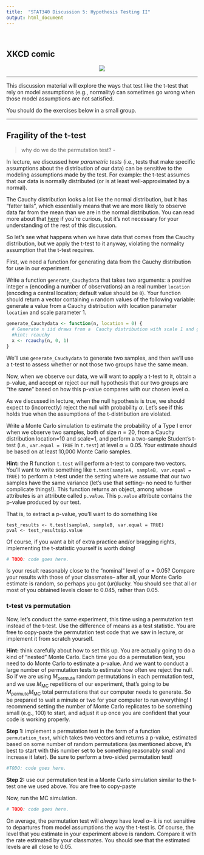 ```yaml
---
title:  "STAT340 Discussion 5: Hypothesis Testing II"
output: html_document
---
```


<style>
table{width:50%!important;margin-left:auto!important;margin-right:auto!important;}
ol[style*="decimal"]>li{margin-top:40px!important;}
</style>

<br/>

## XKCD comic

<center><a href="https://xkcd.com/892/"><img id="comic" src="https://imgs.xkcd.com/comics/null_hypothesis.png"></a></center>

---

This discussion material will explore the ways that test like the t-test that rely on model assumptions (e.g., normality) can sometimes go wrong when those model assumptions are not satisfied.

You should do the exercises below in a small group.

---

## Fragility of the t-test

> why do we do the permutation test? - 

In lecture, we discussed how *parametric tests* (i.e., tests that make specific assumptions about the distribution of our data) can be sensitive to the modeling assumptions made by the test.
For example: the t-test assumes that our data is normally distributed (or is at least well-approximated by a normal).

The Cauchy distribution looks a lot like the normal distribution, but it has "fatter tails", which essentially means that we are more likely to observe data far from the mean than we are in the normal distribution.
You can read more about that [here](https://en.wikipedia.org/wiki/Fat-tailed_distribution) if you're curious, but it's not necessary for your understanding of the rest of this discussion.

So let's see what happens when we have data that comes from the Cauchy distribution, but we apply the t-test to it anyway, violating the normality assumption that the t-test requires.

First, we need a function for generating data from the Cauchy distribution for use in our experiment.

Write a function `generate_Cauchydata` that takes two arguments: a positive integer `n` (encoding a number of observations) an a real number `location` (encoding a central location; default value should be `0`).
Your function should return a vector containing `n` random values of the following variable: generate a value from a  Cauchy distribution with location parameter `location` and scale parameter 1.

```r
generate_Cauchydata <- function(n, location = 0) {
  # Generate n iid draws from a  Cauchy distribution with scale 1 and given location
  #hint: rcauchy
  x <- rcauchy(n, 0, 1)
}


```

We'll use `generate_Cauchydata` to generate two samples, and then we'll use a t-test to assess whether or not those two groups have the same mean.

Now, when we observe our data, we will want to apply a t-test to it, obtain a p-value, and accept or reject our null hypothesis that our two groups are "the same" based on how this p-value compares with our chosen level $\alpha$.

As we discussed in lecture, when the null hypothesis is true, we should expect to (incorrectly) reject the null with probability $\alpha$.
Let's see if this holds true when the assumptions of the t-distribution are violated.

Write a Monte Carlo simulation to estimate the probability of a Type I error when we observe two samples, both of size $n=20$, from a Cauchy distribution location=10 and scale=1, and perform a two-sample Student's t-test (i.e., `var.equal = TRUE` in `t.test`) at level $\alpha = 0.05$.
Your estimate should be based on at least 10,000 Monte Carlo samples.

__Hint:__ the R function `t.test` will perform a t-test to compare two vectors. You'll want to write something like `t.test(sampleA, sampleB, var.equal = TRUE)` to perform a t-test under the setting where we assume that our two samples have the same variance (let's use that setting-- no need to further complicate things!).
This function returns an object, among whose attributes is an attribute called `p.value`.
This `p.value` attribute contains the p-value produced by our test.

That is, to extract a p-value, you'll want to do something like

```
test_results <- t.test(sampleA, sampleB, var.equal = TRUE)
pval <- test_results$p.value
```

Of course, if you want a bit of extra practice and/or bragging rights, implementing the t-statistic yourself is worth doing!

```r

# TODO: code goes here.

```

Is your result reasonably close to the "nominal" level of $\alpha=0.05$?
Compare your results with those of your classmates-- after all, your Monte Carlo estimate is random, so perhaps you got (un)lucky.
You should see that all or most of you obtained levels closer to $0.045$, rather than $0.05$.

### t-test vs permutation

Now, let's conduct the same experiment, this time using a permutation test instead of the t-test.
Use the difference of means as a test statistic.
You are free to copy-paste the permutation test code that we saw in lecture, or implement it from scratch yourself.

__Hint:__ think carefully about how to set this up. You are actually going to do a kind of "nested" Monte Carlo.
Each time you do a permutation test, you need to do Monte Carlo to estimate a p-value.
And we want to conduct a large number of permutation tests to estimate how often we reject the null.
So if we are using $M_{\text{permute}}$ random permutations in each permutation test, and we use $M_{\text{MC}}$ repetitions of our experiment, that's going to be $M_{\text{permute}} M_{\text{MC}}$ total permutations that our computer needs to generate.
So be prepared to wait a minute or two for your computer to run everything!
I recommend setting the number of Monte Carlo replicates to be something small (e.g., 100) to start, and adjust it up once you are confident that your code is working properly.

__Step 1:__ implement a permutation test in the form of a function `permutation_test`, which takes two vectors and returns a p-value, estimated based on some number of random permutations (as mentioned above, it's best to start with this number set to be something reasonably small and increase it later). Be sure to perform a two-sided permutation test!

```r

#TODO: code goes here.

```

__Step 2:__ use our permutation test in a Monte Carlo simulation similar to the t-test one we used above.
You are free to copy-paste 

Now, run the MC simulation.

```r

# TODO: code goes here.

```

On average, the permutation test will *always* have level $\alpha$-- it is not sensitive to departures from model assumptions the way the t-test is.
Of course, the level that you estimate in your experiment above is random.
Compare it with the rate estimated by your classmates.
You should see that the estimated levels are all close to 0.05.
